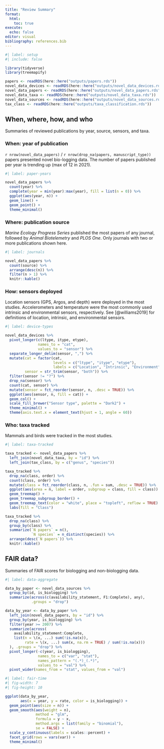 ```yaml
---
title: "Review Summary"
format: 
  html:
    toc: true
execute:
  echo: false
editor: visual
bibliography: references.bib
---
```


```r
#| label: setup
#| include: false

library(tidyverse)
library(treemapify)

papers <- readRDS(here::here("outputs/papers.rds"))
novel_data_devices <- readRDS(here::here("outputs/novel_data_devices.rds"))
novel_data_papers <- readRDS(here::here("outputs/novel_data_papers.rds"))
novel_data_taxa <- readRDS(here::here("outputs/novel_data_taxa.rds"))
novel_data_sources <- readRDS(here::here("outputs/novel_data_sources.rds"))
tax_class <- readRDS(here::here("outputs/taxa_classification.rds"))

```

## When, where, how, and who

Summaries of reviewed publications by year, source, sensors, and taxa.

### When: year of publication

`r nrow(novel_data_papers)` / `r nrow(drop_na(papers, manuscript_type))` papers presented novel bio-logging data. The number of papers published per year is trending up (max of 12 in 2021).

```r
#| label: paper-years

novel_data_papers %>% 
  count(year) %>% 
  complete(year = min(year):max(year), fill = list(n = 0)) %>% 
  ggplot(aes(year, n)) +
  geom_line() +
  geom_point() +
  theme_minimal()

```

### Where: publication source

*Marine Ecology Progress Series* published the most papers of any journal, followed by *Animal Biotelemetry* and *PLOS One*. Only journals with two or more publications shown here.

```r
#| label: journals

novel_data_papers %>% 
  count(source) %>% 
  arrange(desc(n)) %>% 
  filter(n > 1) %>% 
  knitr::kable()
```

### How: sensors deployed

Location sensors (GPS, Argos, and depth) were deployed in the most studies. Accelerometers and temperature were the most commonly used intrinsic and environmental sensors, respectively. See [@williams2019] for definitions of location, intrinsic, and environmental sensors.

```r
#| label: device-types

novel_data_devices %>% 
  pivot_longer(c(ltype, itype, etype), 
               names_to = "cat", 
               values_to = "sensor") %>% 
  separate_longer_delim(sensor, ",") %>% 
  mutate(cat = factor(cat,
                      levels = c("ltype", "itype", "etype"),
                      labels = c("Location", "Intrinsic", "Environment")),
         sensor = str_trim(sensor, "both")) %>% 
  filter(sensor != "?") %>% 
  drop_na(sensor) %>% 
  count(cat, sensor) %>% 
  mutate(sensor = fct_reorder(sensor, n, .desc = TRUE)) %>% 
  ggplot(aes(sensor, n, fill = cat)) +
  geom_col() +
  scale_fill_brewer("Sensor type", palette = "Dark2") +
  theme_minimal() +
  theme(axis.text.x = element_text(hjust = 1, angle = 60))

```

### Who: taxa tracked

Mammals and birds were tracked in the most studies.

```r
#| label: taxa-tracked

taxa_tracked <- novel_data_papers %>% 
  left_join(novel_data_taxa, by = "id") %>% 
  left_join(tax_class, by = c("genus", "species"))

taxa_tracked %>% 
  drop_na(class, order) %>% 
  count(class, order) %>% 
  mutate(class = fct_reorder(class, n, .fun = sum, .desc = TRUE)) %>% 
  ggplot(aes(area = n, label = order, subgroup = class, fill = class)) +
  geom_treemap() +
  geom_treemap_subgroup_border() +
  geom_treemap_text(color = "white", place = "topleft", reflow = TRUE) +
  labs(fill = "Class")

taxa_tracked %>% 
  drop_na(class) %>% 
  group_by(class) %>% 
  summarize(`N papers` = n(),
            `N species` = n_distinct(species)) %>% 
  arrange(desc(`N papers`)) %>% 
  knitr::kable()

```

## FAIR data?

Summaries of FAIR scores for biologging and non-biologging data.

```r
#| label: data-aggregate

data_by_paper <- novel_data_sources %>% 
  group_by(id, is_biologging) %>%
  summarize(across(c(availability_statement, F1:Complete), any),
            .groups = "drop")

data_by_year <- data_by_paper %>% 
  left_join(novel_data_papers, by = "id") %>% 
  group_by(year, is_biologging) %>% 
  filter(year >= 2007) %>% 
  summarize(across(
    availability_statement:Complete, 
    list(n = \(x, ...) sum(!is.na(x)),
         rate = \(x, ...) sum(x, na.rm = TRUE) / sum(!is.na(x)))
  ), .groups = "drop") %>%
  pivot_longer(-c(year, is_biologging),
               names_to = c("var", "stat"),
               names_pattern = "(.*)_(.*)",
               values_to = "val") %>% 
  pivot_wider(names_from = "stat", values_from = "val")

```

```r
#| label: fair-time
#| fig-width: 7
#| fig-height: 10

ggplot(data_by_year,
       aes(x = year, y = rate, color = is_biologging)) +
  geom_point(aes(size = n)) +
  geom_smooth(aes(weight = n),
              method = "glm", 
              formula = y ~ x,
              method.args = list(family = "binomial"), 
              se = FALSE) +
  scale_y_continuous(labels = scales::percent) +
  facet_grid(rows = vars(var)) +
  theme_minimal()

```
